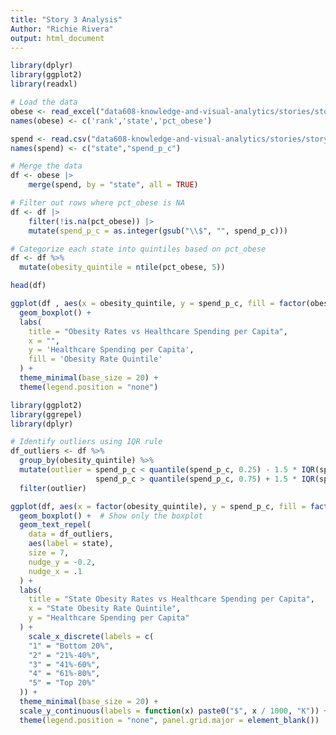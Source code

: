 ```yaml
---
title: "Story 3 Analysis"
Author: "Richie Rivera"
output: html_document
---
```


```r
library(dplyr)
library(ggplot2)
library(readxl)

# Load the data
obese <- read_excel("data608-knowledge-and-visual-analytics/stories/story-3/adult-obesity.xlsx")
names(obese) <- c('rank','state','pct_obese')

spend <- read.csv("data608-knowledge-and-visual-analytics/stories/story-3/2020-healthcare-spending-per-capita.csv")
names(spend) <- c("state","spend_p_c")

# Merge the data
df <- obese |>
    merge(spend, by = "state", all = TRUE)

# Filter out rows where pct_obese is NA
df <- df |>
    filter(!is.na(pct_obese)) |>
    mutate(spend_p_c = as.integer(gsub("\\$", "", spend_p_c)))

# Categorize each state into quintiles based on pct_obese
df <- df %>%
  mutate(obesity_quintile = ntile(pct_obese, 5))

head(df)
```

```r
ggplot(df , aes(x = obesity_quintile, y = spend_p_c, fill = factor(obesity_quintile))) +
  geom_boxplot() +
  labs(
    title = "Obesity Rates vs Healthcare Spending per Capita",
    x = "",
    y = 'Healthcare Spending per Capita',
    fill = 'Obesity Rate Quintile'
  ) +
  theme_minimal(base_size = 20) +
  theme(legend.position = "none") 
```

```r
library(ggplot2)
library(ggrepel)
library(dplyr)

# Identify outliers using IQR rule
df_outliers <- df %>%
  group_by(obesity_quintile) %>%
  mutate(outlier = spend_p_c < quantile(spend_p_c, 0.25) - 1.5 * IQR(spend_p_c) | 
                   spend_p_c > quantile(spend_p_c, 0.75) + 1.5 * IQR(spend_p_c)) %>%
  filter(outlier)

ggplot(df, aes(x = factor(obesity_quintile), y = spend_p_c, fill = factor(obesity_quintile))) +
  geom_boxplot() +  # Show only the boxplot
  geom_text_repel(
    data = df_outliers,
    aes(label = state),
    size = 7,
    nudge_y = -0.2,
    nudge_x = .1
  ) +
  labs(
    title = "State Obesity Rates vs Healthcare Spending per Capita",
    x = "State Obesity Rate Quintile",
    y = "Healthcare Spending per Capita"
  ) +
    scale_x_discrete(labels = c(
    "1" = "Bottom 20%", 
    "2" = "21%-40%", 
    "3" = "41%-60%", 
    "4" = "61%-80%", 
    "5" = "Top 20%"
  )) +
  theme_minimal(base_size = 20) +
  scale_y_continuous(labels = function(x) paste0("$", x / 1000, "K")) +
  theme(legend.position = "none", panel.grid.major = element_blank()) 
```